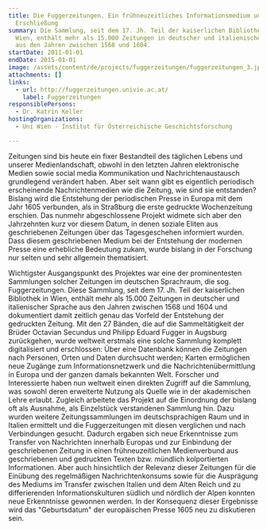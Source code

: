 ```yaml
---
title: Die Fuggerzeitungen. Ein frühneuzeitliches Informationsmedium und seine
  Erschließung
summary: Die Sammlung, seit dem 17. Jh. Teil der kaiserlichen Bibliothek in
  Wien, enthält mehr als 15.000 Zeitungen in deutscher und italienischer Sprache
  aus den Jahren zwischen 1568 und 1604.
startDate: 2011-01-01
endDate: 2015-01-01
image: /assets/content/de/projects/fuggerzeitungen/fuggerzeitungen_3.jpg
attachments: []
links:
  - url: http://fuggerzeitungen.univie.ac.at/
    label: Fuggerzeitungen
responsiblePersons:
  - Dr. Katrin Keller
hostingOrganizations:
  - Uni Wien - Institut für Österreichische Geschichtsforschung

---
```

Zeitungen sind bis heute ein fixer Bestandteil des täglichen Lebens und unserer Medienlandschaft, obwohl in den letzten Jahren elektronische Medien sowie social media Kommunikation und Nachrichtenaustausch grundlegend verändert haben. Aber seit wann gibt es eigentlich periodisch erscheinende Nachrichtenmedien wie die Zeitung, wie sind sie entstanden? Bislang wird die Entstehung der periodischen Presse in Europa mit dem Jahr 1605 verbunden, als in Straßburg die erste gedruckte Wochenzeitung erschien. Das nunmehr abgeschlossene Projekt widmete sich aber den Jahrzehnten kurz vor diesem Datum, in denen soziale Eliten aus geschriebenen Zeitungen über das Tagesgeschehen informiert wurden. Dass diesem geschriebenen Medium bei der Entstehung der  modernen Presse eine erhebliche Bedeutung zukam, wurde bislang in der Forschung nur selten und sehr allgemein thematisiert.

Wichtigster Ausgangspunkt des Projektes war eine der prominentesten Sammlungen solcher Zeitungen im deutschen Sprachraum, die sog. Fuggerzeitungen. Diese Sammlung, seit dem 17. Jh. Teil der kaiserlichen Bibliothek in Wien, enthält mehr als 15.000 Zeitungen in deutscher und italienischer Sprache aus den Jahren zwischen 1568 und 1604 und dokumentiert damit zeitlich genau das Vorfeld der Entstehung der gedruckten Zeitung. Mit den 27 Bänden, die auf die Sammeltätigkeit der Brüder Octavian Secundus und Philipp Eduard Fugger in Augsburg zurückgehen, wurde weltweit erstmals eine solche Sammlung komplett digitalisiert und erschlossen: Über eine Datenbank können die Zeitungen nach Personen, Orten und Daten durchsucht werden; Karten ermöglichen neue Zugänge zum Informationsnetzwerk und die Nachrichtenübermittlung in Europa und der ganzen damals bekannten Welt. Forscher und Interessierte haben nun weltweit einen direkten Zugriff auf die Sammlung, was sowohl deren erweiterte Nutzung als Quelle wie in der akademischen Lehre erlaubt. Zugleich arbeitete das Projekt auf die Einordnung der bislang oft als Ausnahme, als Einzelstück verstandenen Sammlung hin. Dazu wurden weitere Zeitungssammlungen im deutschsprachigen Raum und in Italien ermittelt und die Fuggerzeitungen mit diesen verglichen und nach Verbindungen gesucht. Dadurch ergaben sich neue Erkenntnisse zum Transfer von Nachrichten innerhalb Europas und zur Einbindung der geschriebenen Zeitung in einen frühneuzeitlichen Medienverbund aus geschriebenen und gedruckten Texten bzw. mündlich kolportierten Informationen. Aber auch hinsichtlich der Relevanz dieser Zeitungen für die Einübung des regelmäßigen Nachrichtenkonsums sowie für die Ausprägung des Mediums im Transfer zwischen Italien und dem Alten Reich und zu differierenden Informationskulturen südlich und nördlich der Alpen konnten neue Erkenntnisse gewonnen werden. In der Konsequenz dieser Ergebnisse wird das "Geburtsdatum" der europäischen Presse 1605 neu zu diskutieren sein.

